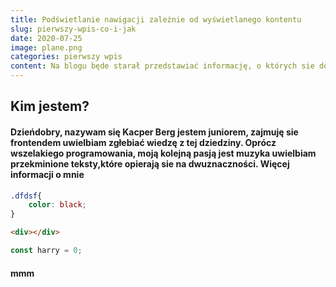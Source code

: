 ```yaml
---
title: Podświetlanie nawigacji zależnie od wyświetlanego kontentu
slug: pierwszy-wpis-co-i-jak
date: 2020-07-25
image: plane.png
categories: pierwszy wpis
content: Na blogu będe starał przedstawiać informację, o których sie dowiedziałem i ułatwiły mi pracę przy projektach. Planuję prowadzić takie serię jak "Ficzery". Jest to seria, w której na praktycznych przykładach postaram się przedstawić jak używać custom hooków.
---
```

## Kim jestem?
#### Dzieńdobry, nazywam się Kacper Berg jestem juniorem, zajmuję sie frontendem uwielbiam zgłebiać wiedzę z tej dziedziny. Oprócz wszelakiego programowania, moją kolejną pasją jest muzyka uwielbiam przekminione teksty,które opierają sie na dwuznaczności. Więcej informacji o mnie 
```css 
.dfdsf{
    color: black;
}
```
```html
<div></div>
```
```js
const harry = 0;
```
#### mmm


